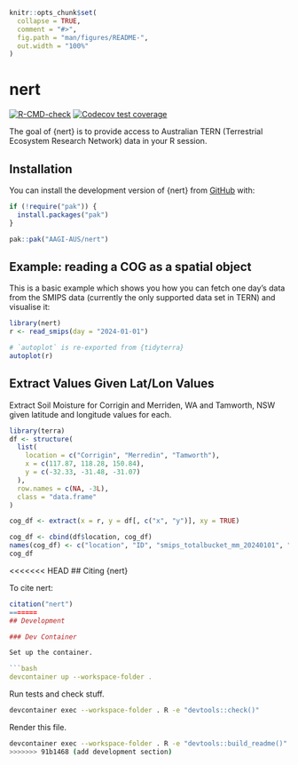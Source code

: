 <!-- README.md is generated from README.Rmd. Please edit that file -->

```r
knitr::opts_chunk$set(
  collapse = TRUE,
  comment = "#>",
  fig.path = "man/figures/README-",
  out.width = "100%"
)
```

# nert

<!-- badges: start -->
[![R-CMD-check](https://github.com/AAGI-AUS/nert/actions/workflows/R-CMD-check.yaml/badge.svg)](https://github.com/AAGI-AUS/nert/actions/workflows/R-CMD-check.yaml)
[![Codecov test coverage](https://codecov.io/gh/AAGI-AUS/nert/graph/badge.svg)](https://app.codecov.io/gh/AAGI-AUS/nert)
<!-- badges: end -->

The goal of {nert} is to provide access to Australian TERN (Terrestrial Ecosystem Research Network) data in your R session.

## Installation

You can install the development version of {nert} from [GitHub](https://github.com/AAGI-AUS/nert) with:

```r
if (!require("pak")) {
  install.packages("pak")
}

pak::pak("AAGI-AUS/nert")
```

## Example: reading a COG as a spatial object

This is a basic example which shows you how you can fetch one day's data from the SMIPS data (currently the only supported data set in TERN) and visualise it:

```r
library(nert)
r <- read_smips(day = "2024-01-01")

# `autoplot` is re-exported from {tidyterra}
autoplot(r)
```

## Extract Values Given Lat/Lon Values

Extract Soil Moisture for Corrigin and Merriden, WA and Tamworth, NSW given latitude and longitude values for each.

```r
library(terra)
df <- structure(
  list(
    location = c("Corrigin", "Merredin", "Tamworth"),
    x = c(117.87, 118.28, 150.84),
    y = c(-32.33, -31.48, -31.07)
  ),
  row.names = c(NA, -3L),
  class = "data.frame"
)

cog_df <- extract(x = r, y = df[, c("x", "y")], xy = TRUE)

cog_df <- cbind(df$location, cog_df)
names(cog_df) <- c("location", "ID", "smips_totalbucket_mm_20240101", "x", "y")
cog_df
```

<<<<<<< HEAD
## Citing {nert}

To cite nert:

```r
citation("nert")
=======
## Development

### Dev Container

Set up the container.

```bash
devcontainer up --workspace-folder .
```

Run tests and check stuff.

```bash
devcontainer exec --workspace-folder . R -e "devtools::check()"
```

Render this file.

```bash
devcontainer exec --workspace-folder . R -e "devtools::build_readme()"
>>>>>>> 91b1468 (add development section)
```
